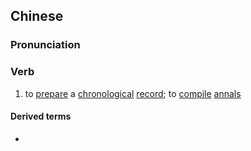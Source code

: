 {{also|编年}}
==Chinese==
{{zh-forms|s=编年}}

===Pronunciation===
{{zh-pron
|m=biānnián
|c=pin1 nin4
|cat=v
}}

===Verb===
{{zh-verb}}

# to [[prepare]] a [[chronological]] [[record]]; to [[compile]] [[annals]]

====Derived terms====
* {{zh-l|編年史}}